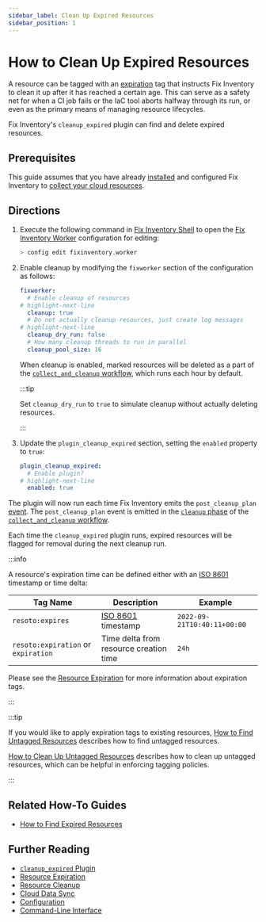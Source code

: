 ```yaml
---
sidebar_label: Clean Up Expired Resources
sidebar_position: 1
---
```


# How to Clean Up Expired Resources

A resource can be tagged with an [expiration](../../concepts/resource-management/expiration.mdx) tag that instructs Fix Inventory to clean it up after it has reached a certain age. This can serve as a safety net for when a CI job fails or the IaC tool aborts halfway through its run, or even as the primary means of managing resource lifecycles.

Fix Inventory's `cleanup_expired` plugin can find and delete expired resources.

## Prerequisites

This guide assumes that you have already [installed](../../getting-started/install/index.mdx) and configured Fix Inventory to [collect your cloud resources](../../getting-started/configure/index.mdx).

## Directions

1. Execute the following command in [Fix Inventory Shell](../../reference/components/shell.mdx) to open the [Fix Inventory Worker](../../reference/components/worker.mdx) configuration for editing:

   ```bash
   > config edit fixinventory.worker
   ```

2. Enable cleanup by modifying the `fixworker` section of the configuration as follows:

   ```yaml
   fixworker:
     # Enable cleanup of resources
   # highlight-next-line
     cleanup: true
     # Do not actually cleanup resources, just create log messages
   # highlight-next-line
     cleanup_dry_run: false
     # How many cleanup threads to run in parallel
     cleanup_pool_size: 16
   ```

   When cleanup is enabled, marked resources will be deleted as a part of the [`collect_and_cleanup` workflow](../../reference/workflows/index.mdx#collect_and_cleanup-workflow), which runs each hour by default.

   :::tip

   Set `cleanup_dry_run` to `true` to simulate cleanup without actually deleting resources.

   :::

3. Update the `plugin_cleanup_expired` section, setting the `enabled` property to `true`:

   ```yaml title="cleanup_expired plugin configuration"
   plugin_cleanup_expired:
     # Enable plugin?
   # highlight-next-line
     enabled: true
   ```

The plugin will now run each time Fix Inventory emits the `post_cleanup_plan` [event](../../reference/events/index.mdx). The `post_cleanup_plan` event is emitted in the [`cleanup` phase](../../reference/workflows/index.mdx#cleanup) of the [`collect_and_cleanup` workflow](../../reference/workflows/index.mdx#collect_and_cleanup-workflow).

Each time the `cleanup_expired` plugin runs, expired resources will be flagged for removal during the next cleanup run.

:::info

A resource's expiration time can be defined either with an [ISO 8601](https://iso.org/iso-8601-date-and-time-format.html) timestamp or time delta:

| Tag Name                            | Description                                                              | Example                     |
| ----------------------------------- | ------------------------------------------------------------------------ | --------------------------- |
| `resoto:expires`                    | [ISO 8601](https://iso.org/iso-8601-date-and-time-format.html) timestamp | `2022-09-21T10:40:11+00:00` |
| `resoto:expiration` or `expiration` | Time delta from resource creation time                                   | `24h`                       |

Please see the [Resource Expiration](../../concepts/resource-management/expiration.mdx) for more information about expiration tags.

:::

:::tip

If you would like to apply expiration tags to existing resources, [How to Find Untagged Resources](../search/find-untagged-resources.mdx) describes how to find untagged resources.

[How to Clean Up Untagged Resources](./clean-up-untagged-resources.mdx) describes how to clean up untagged resources, which can be helpful in enforcing tagging policies.

:::

## Related How-To Guides

- [How to Find Expired Resources](../search/find-expired-resources.mdx)

## Further Reading

- [`cleanup_expired` Plugin](../../reference/components/plugins/cleanup_expired.mdx)
- [Resource Expiration](../../concepts/resource-management/expiration.mdx)
- [Resource Cleanup](../../concepts/resource-management/cleanup.mdx)
- [Cloud Data Sync](../../concepts/cloud-data-sync/index.mdx)
- [Configuration](../../reference/configuration/index.mdx)
- [Command-Line Interface](../../reference/cli/index.mdx)
